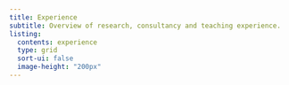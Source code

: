 ```yaml
---
title: Experience
subtitle: Overview of research, consultancy and teaching experience.
listing:
  contents: experience
  type: grid
  sort-ui: false
  image-height: "200px"
---
```

